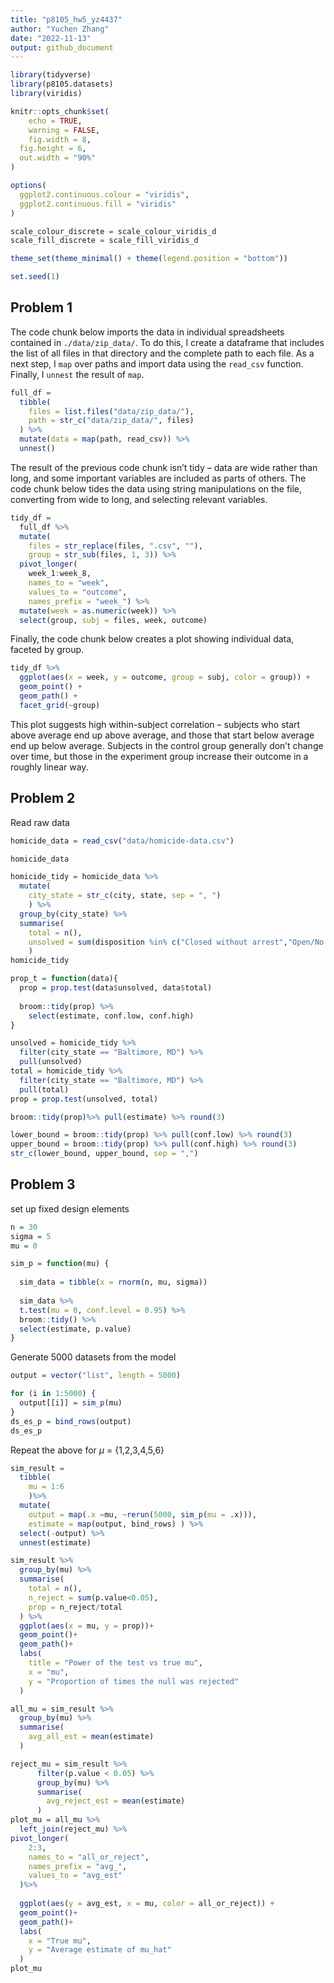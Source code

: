 ```yaml
---
title: "p8105_hw5_yz4437"
author: "Yuchen Zhang"
date: "2022-11-13"
output: github_document
---
```


```r
library(tidyverse)
library(p8105.datasets)
library(viridis)

knitr::opts_chunk$set(
	echo = TRUE,
	warning = FALSE,
	fig.width = 8, 
  fig.height = 6,
  out.width = "90%"
)

options(
  ggplot2.continuous.colour = "viridis",
  ggplot2.continuous.fill = "viridis"
)

scale_colour_discrete = scale_colour_viridis_d
scale_fill_discrete = scale_fill_viridis_d

theme_set(theme_minimal() + theme(legend.position = "bottom"))

set.seed(1)
```

## Problem 1

The code chunk below imports the data in individual spreadsheets contained in `./data/zip_data/`. To do this, I create a dataframe that includes the list of all files in that directory and the complete path to each file. As a next step, I `map` over paths and import data using the `read_csv` function. Finally, I `unnest` the result of `map`.

```r
full_df = 
  tibble(
    files = list.files("data/zip_data/"),
    path = str_c("data/zip_data/", files)
  ) %>% 
  mutate(data = map(path, read_csv)) %>% 
  unnest()
```

The result of the previous code chunk isn't tidy -- data are wide rather than long, and some important variables are included as parts of others. The code chunk below tides the data using string manipulations on the file, converting from wide to long, and selecting relevant variables. 

```r
tidy_df = 
  full_df %>% 
  mutate(
    files = str_replace(files, ".csv", ""),
    group = str_sub(files, 1, 3)) %>% 
  pivot_longer(
    week_1:week_8,
    names_to = "week",
    values_to = "outcome",
    names_prefix = "week_") %>% 
  mutate(week = as.numeric(week)) %>% 
  select(group, subj = files, week, outcome)
```

Finally, the code chunk below creates a plot showing individual data, faceted by group. 

```r
tidy_df %>% 
  ggplot(aes(x = week, y = outcome, group = subj, color = group)) + 
  geom_point() + 
  geom_path() + 
  facet_grid(~group)
```

This plot suggests high within-subject correlation -- subjects who start above average end up above average, and those that start below average end up below average. Subjects in the control group generally don't change over time, but those in the experiment group increase their outcome in a roughly linear way. 


## Problem 2

Read raw data
```r
homicide_data = read_csv("data/homicide-data.csv")
```


```r
homicide_data
```


```r
homicide_tidy = homicide_data %>% 
  mutate(
    city_state = str_c(city, state, sep = ", ")
    ) %>% 
  group_by(city_state) %>% 
  summarise(
    total = n(),
    unsolved = sum(disposition %in% c("Closed without arrest","Open/No arrest"))
    )
homicide_tidy
```
```r
prop_t = function(data){
  prop = prop.test(data$unsolved, data$total)
  
  broom::tidy(prop) %>% 
    select(estimate, conf.low, conf.high)
}
```


```r
unsolved = homicide_tidy %>% 
  filter(city_state == "Baltimore, MD") %>% 
  pull(unsolved)
total = homicide_tidy %>% 
  filter(city_state == "Baltimore, MD") %>%
  pull(total)
prop = prop.test(unsolved, total)

broom::tidy(prop)%>% pull(estimate) %>% round(3)

lower_bound = broom::tidy(prop) %>% pull(conf.low) %>% round(3)
upper_bound = broom::tidy(prop) %>% pull(conf.high) %>% round(3)
str_c(lower_bound, upper_bound, sep = ",")

```






## Problem 3

set up fixed design elements
```r
n = 30
sigma = 5
mu = 0

```


```r
sim_p = function(mu) {
  
  sim_data = tibble(x = rnorm(n, mu, sigma))
  
  sim_data %>% 
  t.test(mu = 0, conf.level = 0.95) %>% 
  broom::tidy() %>% 
  select(estimate, p.value)
}

```


Generate 5000 datasets from the model
```r
output = vector("list", length = 5000)

for (i in 1:5000) {
  output[[i]] = sim_p(mu)
}
ds_es_p = bind_rows(output)
ds_es_p
```


Repeat the above for $\mu$ = {1,2,3,4,5,6}

```r
sim_result = 
  tibble(
    mu = 1:6
    )%>%
  mutate(
    output = map(.x =mu, ~rerun(5000, sim_p(mu = .x))),
    estimate = map(output, bind_rows) ) %>%
  select(-output) %>%
  unnest(estimate)
```



```r
sim_result %>%  
  group_by(mu) %>% 
  summarise(
    total = n(),
    n_reject = sum(p.value<0.05),
    prop = n_reject/total
  ) %>% 
  ggplot(aes(x = mu, y = prop))+
  geom_point()+
  geom_path()+
  labs(
    title = "Power of the test vs true mu",
    x = "mu",
    y = "Proportion of times the null was rejected"
  )
```

```r
all_mu = sim_result %>% 
  group_by(mu) %>% 
  summarise(
    avg_all_est = mean(estimate)
  )

reject_mu = sim_result %>% 
      filter(p.value < 0.05) %>% 
      group_by(mu) %>% 
      summarise(
        avg_reject_est = mean(estimate)
      )
plot_mu = all_mu %>% 
  left_join(reject_mu) %>% 
pivot_longer(
    2:3,
    names_to = "all_or_reject",
    names_prefix = "avg_",
    values_to = "avg_est"
  )%>% 
  
  ggplot(aes(y = avg_est, x = mu, color = all_or_reject)) +
  geom_point()+
  geom_path()+
  labs(
    x = "True mu",
    y = "Average estimate of mu_hat"
  )
plot_mu      
```











